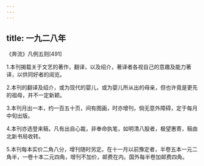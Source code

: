 ```yaml
---
---
---
```

title: 一九二八年
---




《奔流》凡例五则[491]


1.本刊揭载关于文艺的著作，翻译，以及绍介，著译者各视自己的意趣及能力著译，以供同好者的阅览。

2.本刊的翻译及绍介，或为现代的婴儿，或为婴儿所从出的母亲，但也许竟是更先的祖母，并不一定新颖。

3.本刊月出一本，约一百五十页，间有图画，时亦增刊，倘无意外障碍，定于每月中旬出版。

4.本刊亦选登来稿，凡有出自心裁，非奉命执笔，如明清八股者，极望惠寄，稿由北新书局收转。

5.本刊每本实价二角八分，增刊随时另定。在十一月以前豫定者，半卷五本一元二角半，一卷十本二元四角，增刊不加价，邮费在内。国外每半卷加邮费四角。